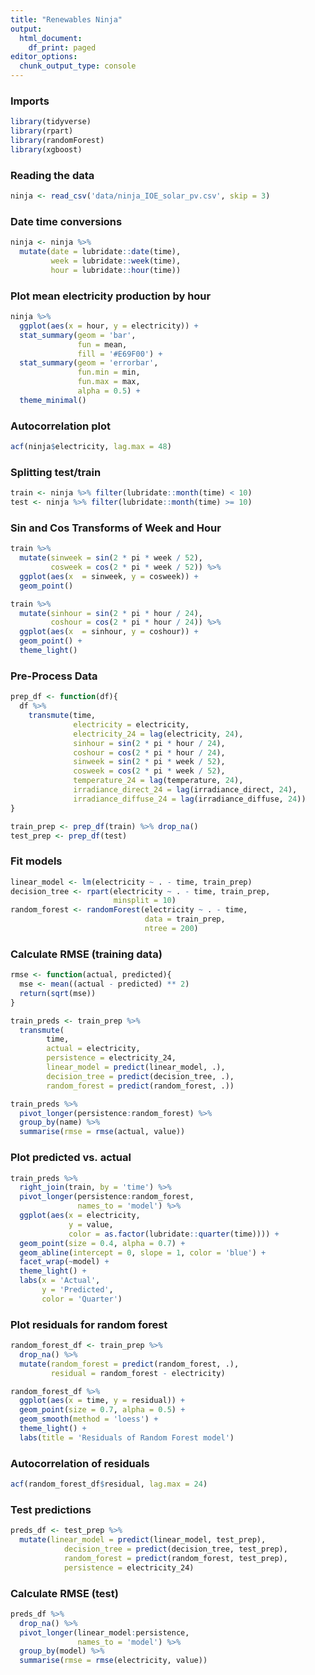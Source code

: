 ```yaml
---
title: "Renewables Ninja"
output:
  html_document:
    df_print: paged
editor_options:
  chunk_output_type: console
---
```


### Imports

```r
library(tidyverse)
library(rpart)
library(randomForest)
library(xgboost)
```

### Reading the data

```r
ninja <- read_csv('data/ninja_IOE_solar_pv.csv', skip = 3)
```

### Date time conversions

```r
ninja <- ninja %>%
  mutate(date = lubridate::date(time),
         week = lubridate::week(time),
         hour = lubridate::hour(time)) 
```

### Plot mean electricity production by hour

```r
ninja %>% 
  ggplot(aes(x = hour, y = electricity)) + 
  stat_summary(geom = 'bar',
               fun = mean,
               fill = '#E69F00') + 
  stat_summary(geom = 'errorbar',
               fun.min = min,
               fun.max = max, 
               alpha = 0.5) + 
  theme_minimal()
```

### Autocorrelation plot 

```r
acf(ninja$electricity, lag.max = 48)
```


### Splitting test/train

```r
train <- ninja %>% filter(lubridate::month(time) < 10)
test <- ninja %>% filter(lubridate::month(time) >= 10)
```


### Sin and Cos Transforms of Week and Hour

```r
train %>% 
  mutate(sinweek = sin(2 * pi * week / 52),
         cosweek = cos(2 * pi * week / 52)) %>% 
  ggplot(aes(x  = sinweek, y = cosweek)) + 
  geom_point()
```

```r
train %>% 
  mutate(sinhour = sin(2 * pi * hour / 24),
         coshour = cos(2 * pi * hour / 24)) %>% 
  ggplot(aes(x  = sinhour, y = coshour)) + 
  geom_point() + 
  theme_light()
```

### Pre-Process Data

```r
prep_df <- function(df){
  df %>% 
    transmute(time, 
              electricity = electricity,
              electricity_24 = lag(electricity, 24),
              sinhour = sin(2 * pi * hour / 24),
              coshour = cos(2 * pi * hour / 24),
              sinweek = sin(2 * pi * week / 52),
              cosweek = cos(2 * pi * week / 52),
              temperature_24 = lag(temperature, 24),
              irradiance_direct_24 = lag(irradiance_direct, 24),
              irradiance_diffuse_24 = lag(irradiance_diffuse, 24)) 
}

train_prep <- prep_df(train) %>% drop_na()
test_prep <- prep_df(test)
```

### Fit models

```r
linear_model <- lm(electricity ~ . - time, train_prep)
decision_tree <- rpart(electricity ~ . - time, train_prep,
                       minsplit = 10)
random_forest <- randomForest(electricity ~ . - time, 
                              data = train_prep,
                              ntree = 200)
```

### Calculate RMSE (training data)

```r
rmse <- function(actual, predicted){
  mse <- mean((actual - predicted) ** 2)
  return(sqrt(mse))
}

train_preds <- train_prep %>% 
  transmute(
        time,
        actual = electricity,
        persistence = electricity_24,
        linear_model = predict(linear_model, .),
        decision_tree = predict(decision_tree, .),
        random_forest = predict(random_forest, .))

train_preds %>% 
  pivot_longer(persistence:random_forest) %>% 
  group_by(name) %>% 
  summarise(rmse = rmse(actual, value))
```


### Plot predicted vs. actual

```r
train_preds %>% 
  right_join(train, by = 'time') %>% 
  pivot_longer(persistence:random_forest,
               names_to = 'model') %>% 
  ggplot(aes(x = electricity, 
             y = value, 
             color = as.factor(lubridate::quarter(time)))) + 
  geom_point(size = 0.4, alpha = 0.7) + 
  geom_abline(intercept = 0, slope = 1, color = 'blue') +
  facet_wrap(~model) + 
  theme_light() + 
  labs(x = 'Actual',
       y = 'Predicted', 
       color = 'Quarter')

```

### Plot residuals for random forest

```r
random_forest_df <- train_prep %>% 
  drop_na() %>% 
  mutate(random_forest = predict(random_forest, .),
         residual = random_forest - electricity) 

random_forest_df %>%
  ggplot(aes(x = time, y = residual)) + 
  geom_point(size = 0.7, alpha = 0.5) + 
  geom_smooth(method = 'loess') + 
  theme_light() + 
  labs(title = 'Residuals of Random Forest model')
```

### Autocorrelation of residuals

```r
acf(random_forest_df$residual, lag.max = 24)
```


### Test predictions 

```r
preds_df <- test_prep %>% 
  mutate(linear_model = predict(linear_model, test_prep),
            decision_tree = predict(decision_tree, test_prep),
            random_forest = predict(random_forest, test_prep),
            persistence = electricity_24)
```

### Calculate RMSE (test)

```r
preds_df %>% 
  drop_na() %>%
  pivot_longer(linear_model:persistence,
               names_to = 'model') %>% 
  group_by(model) %>% 
  summarise(rmse = rmse(electricity, value))
```



